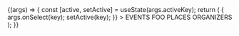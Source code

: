 
<Meta title="Components/Tabs" component={Tabs} />

<Canvas>
  <Story
    name="Default"
    args={{ activeKey: 'places', activeBackgroundColor: '#fff' }}
  >
    {(args) => {
      const [active, setActive] = useState(args.activeKey);
      return (
        <Tabs
          {...args}
          activeKey={active}
          onSelect={(key) => {
            args.onSelect(key);
            setActive(key);
          }}
        >
          <Tabs.Tab eventKey="events" title="Events">
            <Text>EVENTS FOO</Text>
          </Tabs.Tab>
          <Tabs.Tab eventKey="places" title="Places">
            <Text>PLACES</Text>
          </Tabs.Tab>
          <Tabs.Tab eventKey="organizers" title="Organizers">
            <Text>ORGANIZERS</Text>
          </Tabs.Tab>
        </Tabs>
      );
    }}
  </Story>
</Canvas>

<ArgsTable story="Default" />
